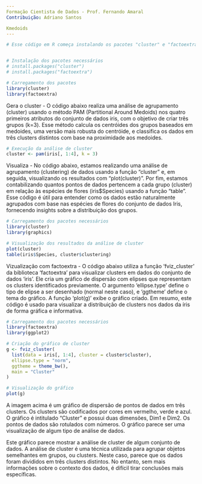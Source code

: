 ---
Formação Cientista de Dados - Prof. Fernando Amaral
Contribuição: Adriano Santos

Kmedoids
---

```{r}
# Esse código em R começa instalando os pacotes "cluster" e "factoextra" (caso ainda não estejam instalados) usando o comando "#install.packages". Em seguida, ele carrega esses pacotes utilizando "library(cluster)" e "library(factoextra)". Essas ações são necessárias para utilizar as funcionalidades desses pacotes no ambiente R. Eles são frequentemente usados para análise de agrupamentos e visualização de resultados de análises fatoriais, respectivamente, ampliando as capacidades do R para essas tarefas específicas.


# Instalação dos pacotes necessários
# install.packages("cluster")
# install.packages("factoextra")

# Carregamento dos pacotes
library(cluster)
library(factoextra)

```

Gera o cluster - O código abaixo realiza uma análise de agrupamento (cluster) usando o método PAM (Partitional Around Medoids) nos quatro primeiros atributos do conjunto de dados iris, com o objetivo de criar três grupos (k=3). Esse método calcula os centróides dos grupos baseados em medoides, uma versão mais robusta do centróide, e classifica os dados em três clusters distintos com base na proximidade aos medoides.

```{r}

# Execução da análise de cluster
cluster <- pam(iris[, 1:4], k = 3)

```

Visualiza - No código abaixo, estamos realizando uma análise de agrupamento (clustering) de dados usando a função "cluster" e, em seguida, visualizando os resultados com "plot(cluster)". Por fim, estamos contabilizando quantos pontos de dados pertencem a cada grupo (cluster) em relação às espécies de flores (iris$Species) usando a função "table". Esse código é útil para entender como os dados estão naturalmente agrupados com base nas espécies de flores do conjunto de dados Iris, fornecendo insights sobre a distribuição dos grupos.

```{r}

# Carregamento dos pacotes necessários
library(cluster)
library(graphics)

# Visualização dos resultados da análise de cluster
plot(cluster)
table(iris$Species, cluster$clustering)

```

Vizualização com factoextra - O código abaixo utiliza a função 'fviz_cluster' da biblioteca 'factoextra' para visualizar clusters em dados do conjunto de dados 'iris'. Ele cria um gráfico de dispersão com elipses que representam os clusters identificados previamente. O argumento 'ellipse.type' define o tipo de elipse a ser desenhado (normal neste caso), e 'ggtheme' define o tema do gráfico. A função 'plot(g)' exibe o gráfico criado. Em resumo, este código é usado para visualizar a distribuição de clusters nos dados da íris de forma gráfica e informativa.


```{r}
# Carregamento dos pacotes necessários
library(factoextra)
library(ggplot2)

# Criação do gráfico de cluster
g <- fviz_cluster(
  list(data = iris[, 1:4], cluster = cluster$cluster),
  ellipse.type = "norm",
  ggtheme = theme_bw(),
  main = "Cluster"
)

# Visualização do gráfico
plot(g)

```

  A imagem acima é um gráfico de dispersão de pontos de dados em três clusters. Os clusters são codificados por cores em vermelho, verde e azul. O gráfico é intitulado "Cluster" e possui duas dimensões, Dim1 e Dim2. Os pontos de dados são rotulados com números. O gráfico parece ser uma visualização de algum tipo de análise de dados.

  Este gráfico parece mostrar a análise de cluster de algum conjunto de dados. A análise de cluster é uma técnica utilizada para agrupar objetos semelhantes em grupos, ou clusters. Neste caso, parece que os dados foram divididos em três clusters distintos. No entanto, sem mais informações sobre o contexto dos dados, é difícil tirar conclusões mais específicas.
